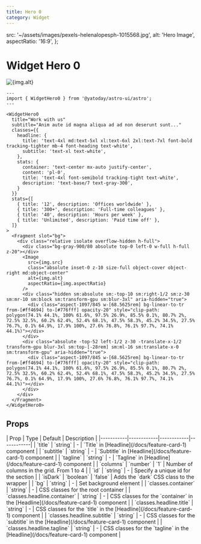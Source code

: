 ```yaml
---
title: Hero 0
category: Widget
---
```



  src: '~/assets/images/pexels-helenalopesph-1015568.jpg',
  alt: 'Hero Image',
  aspectRatio: '16:9',
};

# Widget Hero 0

<Demo title="">
  <WidgetHero0
    title="Work with us"
    subtitle="Anim aute id magna aliqua ad ad non deserunt sunt..."
    classes={{
      headline: {
        title: 'text-4xl md:text-5xl xl:text-6xl 2xl:text-7xl font-bold tracking-tighter mb-4 font-heading text-white',
        subtitle: 'text-xl text-white',
      },
      stats: {
        container: 'text-center mx-auto justify-center',
        content: 'pl-0',
        title: 'text-4xl font-semibold tracking-tight text-white',
        description: 'text-base/7 text-gray-300',
      }
    }}
    stats={[
      { title: '12', description: 'Offices worldwide' },
      { title: '300+', description: 'Full-time colleagues' },
      { title: '40', description: 'Hours per week' },
      { title: 'Unlimited', description: 'Paid time off' },
    ]}
  >
    <Fragment slot="bg">
      <div class="relative isolate overflow-hidden h-full">
        <div class="bg-gray-900/80 absolute top-0 left-0 w-full h-full z-20"></div>
        <Image
          src={img.src}
          class="absolute inset-0 z-10 size-full object-cover object-right md:object-center"
          alt={img.alt}
          aspectRatio={img.aspectRatio}
        />
        <div class="hidden sm:absolute sm:-top-10 sm:right-1/2 sm:z-30 sm:mr-10 sm:block sm:transform-gpu sm:blur-3xl" aria-hidden="true">
          <div class="aspect-1097/845 w-[68.5625rem] bg-linear-to-tr from-[#ff4694] to-[#776fff] opacity-20" style="clip-path: polygon(74.1% 44.1%, 100% 61.6%, 97.5% 26.9%, 85.5% 0.1%, 80.7% 2%, 72.5% 32.5%, 60.2% 62.4%, 52.4% 68.1%, 47.5% 58.3%, 45.2% 34.5%, 27.5% 76.7%, 0.1% 64.9%, 17.9% 100%, 27.6% 76.8%, 76.1% 97.7%, 74.1% 44.1%)"></div>
        </div>
        <div class="absolute -top-52 left-1/2 z-30 -translate-x-1/2 transform-gpu blur-3xl sm:top-[-28rem] sm:ml-16 sm:translate-x-0 sm:transform-gpu" aria-hidden="true">
          <div class="aspect-1097/845 w-[68.5625rem] bg-linear-to-tr from-[#ff4694] to-[#776fff] opacity-20" style="clip-path: polygon(74.1% 44.1%, 100% 61.6%, 97.5% 26.9%, 85.5% 0.1%, 80.7% 2%, 72.5% 32.5%, 60.2% 62.4%, 52.4% 68.1%, 47.5% 58.3%, 45.2% 34.5%, 27.5% 76.7%, 0.1% 64.9%, 17.9% 100%, 27.6% 76.8%, 76.1% 97.7%, 74.1% 44.1%)"></div>
        </div>
      </div>
    </Fragment>
  </WidgetHero0>
</Demo>

```astro
---
import { WidgetHero0 } from '@yatoday/astro-ui/astro';
---

<WidgetHero0
  title="Work with us"
  subtitle="Anim aute id magna aliqua ad ad non deserunt sunt..."
  classes={{
    headline: {
      title: 'text-4xl md:text-5xl xl:text-6xl 2xl:text-7xl font-bold tracking-tighter mb-4 font-heading text-white',
      subtitle: 'text-xl text-white',
    },
    stats: {
      container: 'text-center mx-auto justify-center',
      content: 'pl-0',
      title: 'text-4xl font-semibold tracking-tight text-white',
      description: 'text-base/7 text-gray-300',
    }
  }}
  stats={[
    { title: '12', description: 'Offices worldwide' },
    { title: '300+', description: 'Full-time colleagues' },
    { title: '40', description: 'Hours per week' },
    { title: 'Unlimited', description: 'Paid time off' },
  ]}
>
  <Fragment slot="bg">
    <div class="relative isolate overflow-hidden h-full">
      <div class="bg-gray-900/80 absolute top-0 left-0 w-full h-full z-20"></div>
      <Image
        src={img.src}
        class="absolute inset-0 z-10 size-full object-cover object-right md:object-center"
        alt={img.alt}
        aspectRatio={img.aspectRatio}
      />
      <div class="hidden sm:absolute sm:-top-10 sm:right-1/2 sm:z-30 sm:mr-10 sm:block sm:transform-gpu sm:blur-3xl" aria-hidden="true">
        <div class="aspect-1097/845 w-[68.5625rem] bg-linear-to-tr from-[#ff4694] to-[#776fff] opacity-20" style="clip-path: polygon(74.1% 44.1%, 100% 61.6%, 97.5% 26.9%, 85.5% 0.1%, 80.7% 2%, 72.5% 32.5%, 60.2% 62.4%, 52.4% 68.1%, 47.5% 58.3%, 45.2% 34.5%, 27.5% 76.7%, 0.1% 64.9%, 17.9% 100%, 27.6% 76.8%, 76.1% 97.7%, 74.1% 44.1%)"></div>
      </div>
      <div class="absolute -top-52 left-1/2 z-30 -translate-x-1/2 transform-gpu blur-3xl sm:top-[-28rem] sm:ml-16 sm:translate-x-0 sm:transform-gpu" aria-hidden="true">
        <div class="aspect-1097/845 w-[68.5625rem] bg-linear-to-tr from-[#ff4694] to-[#776fff] opacity-20" style="clip-path: polygon(74.1% 44.1%, 100% 61.6%, 97.5% 26.9%, 85.5% 0.1%, 80.7% 2%, 72.5% 32.5%, 60.2% 62.4%, 52.4% 68.1%, 47.5% 58.3%, 45.2% 34.5%, 27.5% 76.7%, 0.1% 64.9%, 17.9% 100%, 27.6% 76.8%, 76.1% 97.7%, 74.1% 44.1%)"></div>
      </div>
    </div>
  </Fragment>
</WidgetHero0>
```


## Props

<div className="overflow-x-auto">
  <div className="min-w-xl">
    | Prop | Type | Default | Description | 
    |-----------|------------|------------|------------| 
    | `title` | `string` | - | `Title` in [Headline](/docs/feature-card-1) component | 
    | `subtitle` | `string` | - | `Subtitle` in [Headline](/docs/feature-card-1) component | 
    | `tagline` | `string` | - | `Tagline` in [Headline](/docs/feature-card-1) component | 
    | `columns` | `number` | `1` | Number of columns in the grid. From 1 to 4 | 
    | `id` | `string` | - | Specify a unique id for the section | 
    | `isDark` | `boolean` | `false` | Adds the `dark` CSS class to the wrapper |
    | `bg` | `string` | - | Set background element |
    | `classes.container` | `string` | - | CSS classes for the root container | 
    | `classes.headline.container` | `string` | - | CSS classes for the `container` in the [Headline](/docs/feature-card-1) component |
    | `classes.headline.title` | `string` | - | CSS classes for the `title` in the [Headline](/docs/feature-card-1) component | 
    | `classes.headline.subtitle` | `string` | - | CSS classes for the `subtitle` in the [Headline](/docs/feature-card-1) component | 
    | `classes.headline.tagline` | `string` | - | CSS classes for the `tagline` in the [Headline](/docs/feature-card-1) component |
  </div>
</div>
